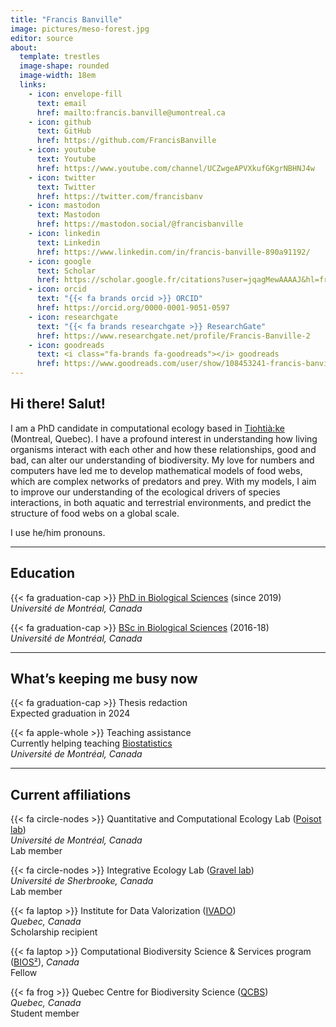 ```yaml
---
title: "Francis Banville"
image: pictures/meso-forest.jpg
editor: source
about: 
  template: trestles
  image-shape: rounded
  image-width: 18em
  links:
    - icon: envelope-fill
      text: email
      href: mailto:francis.banville@umontreal.ca
    - icon: github
      text: GitHub
      href: https://github.com/FrancisBanville
    - icon: youtube
      text: Youtube
      href: https://www.youtube.com/channel/UCZwgeAPVXkufGKgrNBHNJ4w
    - icon: twitter
      text: Twitter
      href: https://twitter.com/francisbanv
    - icon: mastodon
      text: Mastodon
      href: https://mastodon.social/@francisbanville
    - icon: linkedin
      text: Linkedin
      href: https://www.linkedin.com/in/francis-banville-890a91192/
    - icon: google
      text: Scholar
      href: https://scholar.google.fr/citations?user=jqagMewAAAAJ&hl=fr&oi=ao
    - icon: orcid 
      text: "{{< fa brands orcid >}} ORCID"
      href: https://orcid.org/0000-0001-9051-0597
    - icon: researchgate
      text: "{{< fa brands researchgate >}} ResearchGate"
      href: https://www.researchgate.net/profile/Francis-Banville-2
    - icon: goodreads
      text: <i class="fa-brands fa-goodreads"></i> goodreads
      href: https://www.goodreads.com/user/show/108453241-francis-banville
---
```


## Hi there! Salut!

I am a PhD candidate in computational ecology based in [Tiohtià:ke](https://www.concordia.ca/indigenous/resources/territorial-acknowledgement.html#rationale) (Montreal, Quebec). I have a profound interest in understanding how living organisms interact with each other and how these relationships, good and bad, can alter our understanding of biodiversity. My love for numbers and computers have led me to develop mathematical models of food webs, which are complex networks of predators and prey. With my models, I aim to improve our understanding of the ecological drivers of species interactions, in both aquatic and terrestrial environments, and predict the structure of food webs on a global scale.

I use he/him pronouns.  

------------------------------------------------------------------------

## Education

{{< fa graduation-cap >}} [PhD in Biological Sciences](https://admission.umontreal.ca/programmes/doctorat-en-sciences-biologiques/) (since 2019)\
*Université de Montréal, Canada*\

{{< fa graduation-cap >}} [BSc in Biological Sciences](https://admission.umontreal.ca/programmes/baccalaureat-en-sciences-biologiques/) (2016-18)\
*Université de Montréal, Canada*\

------------------------------------------------------------------------

## What's keeping me busy now 

{{< fa graduation-cap >}} Thesis redaction\
Expected graduation in 2024\

{{< fa apple-whole >}} Teaching assistance\
Currently helping teaching [Biostatistics](https://admission.umontreal.ca/cours-et-horaires/cours/bio-2041/)\
*Université de Montréal, Canada*\

------------------------------------------------------------------------

## Current affiliations 

{{< fa circle-nodes >}} Quantitative and Computational Ecology Lab ([Poisot lab](https://poisotlab.io/))\
*Université de Montréal, Canada*\
Lab member\

{{< fa circle-nodes >}} Integrative Ecology Lab ([Gravel lab](https://ielab.recherche.usherbrooke.ca/))\
*Université de Sherbrooke, Canada*\
Lab member\

{{< fa laptop >}} Institute for Data Valorization ([IVADO](https://ivado.ca/en/))\
*Quebec, Canada*\
Scholarship recipient\

{{< fa laptop >}} Computational Biodiversity Science & Services program ([BIOS²](https://bios2.usherbrooke.ca/)), *Canada*\
Fellow\

{{< fa frog >}} Quebec Centre for Biodiversity Science ([QCBS](https://qcbs.ca/))\
*Quebec, Canada*\
Student member\
